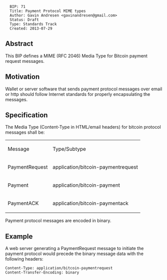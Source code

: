 <pre>
  BIP: 71
  Title: Payment Protocol MIME types
  Author: Gavin Andresen <gavinandresen@gmail.com>
  Status: Draft
  Type: Standards Track
  Created: 2013-07-29
</pre>

==Abstract==

This BIP defines a MIME (RFC 2046) Media Type for Bitcoin payment
request messages.

==Motivation==

Wallet or server software that sends payment protocol messages over
email or http should follow Internet standards for properly
encapsulating the messages.

==Specification==

The Media Type (Content-Type in HTML/email headers) for bitcoin
protocol messages shall be:

{|
| Message || Type/Subtype
|-
| PaymentRequest || application/bitcoin-paymentrequest
|-
| Payment || application/bitcoin-payment
|-
| PaymentACK || application/bitcoin-paymentack
|}

Payment protocol messages are encoded in binary.

==Example==

A web server generating a PaymentRequest message to initiate the
payment protocol would precede the binary message data with the
following headers:
<pre>
Content-Type: application/bitcoin-paymentrequest
Content-Transfer-Encoding: binary
</pre>

